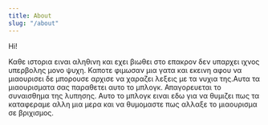 ```yaml
---
title: About
slug: "/about"
---
```


Hi!

Καθε ιστορια ειναι αληθινη και εχει βιωθει στο επακρον δεν υπαρχει ιχνος υπερβολης μονο ψυχη.
Καποτε φιμωσαν μια γατα και εκεινη αφου να μιαουρισει δε μπορουσε αρχισε να χαραζει λεξεις με τα νυχια της.Αυτα τα μιαουρισματα σας παραθετει αυτο το μπλογκ. 
Απαγορευεται το συναισθημα της λυπησης.
Αυτο το μπλογκ ειναι εδω για να θυμιζει πως τα καταφεραμε αλλη μια μερα και να θυμομαστε πως αλλαξε το μιαουρισμα σε βριχισμος.